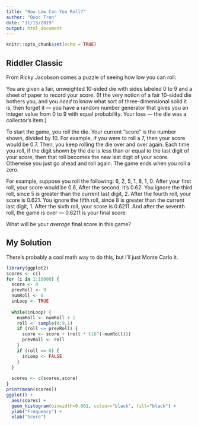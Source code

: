 ```yaml
---
title: "How Low Can You Roll?"
author: "Quoc Tran"
date: "11/15/2019"
output: html_document
---
```


```r
knitr::opts_chunk$set(echo = TRUE)
```

## Riddler Classic

From Ricky Jacobson comes a puzzle of seeing how low you can roll:

You are given a fair, unweighted 10-sided die with sides labeled 0 to 9 and a sheet of paper to record your score. (If the very notion of a fair 10-sided die bothers you, and you *need* to know what sort of three-dimensional solid it is, then forget it — you have a random number generator that gives you an integer value from 0 to 9 with equal probability. Your loss — the die was a collector’s item.)

To start the game, you roll the die. Your current “score” is the number shown, divided by 10. For example, if you were to roll a 7, then your score would be 0.7. Then, you keep rolling the die over and over again. Each time you roll, if the digit shown by the die is less than or equal to the last digit of your score, then that roll becomes the new last digit of your score. Otherwise you just go ahead and roll again. The game ends when you roll a zero.

For example, suppose you roll the following: 6, 2, 5, 1, 8, 1, 0. After your first roll, your score would be 0.6, After the second, it’s 0.62. You ignore the third roll, since 5 is greater than the current last digit, 2. After the fourth roll, your score is 0.621. You ignore the fifth roll, since 8 is greater than the current last digit, 1. After the sixth roll, your score is 0.6211. And after the seventh roll, the game is over — 0.6211 is your final score.

What will be your *average* final score in this game?

## My Solution

There's probably a cool math way to do this, but I'll just Monte Carlo it.

```r
library(ggplot2)
scores <- c()
for (i in 1:10000) {
  score <- 0
  prevRoll <- 9
  numRoll <- 0
  inLoop <- TRUE
  
  while(inLoop) {
    numRoll <- numRoll + 1
    roll <- sample(0:9,1)
    if (roll <= prevRoll) {
      score <- score + (roll * (10^(-numRoll)))
      prevRoll <- roll
    }
    if (roll == 0) {
      inLoop <- FALSE
    }
  }
  
  scores <- c(scores,score)
}
print(mean(scores))
ggplot() + 
  aes(scores) + 
  geom_histogram(binwidth=0.001, colour="black", fill="black") +
  ylab("Frequency") +
  xlab("Score")
```
